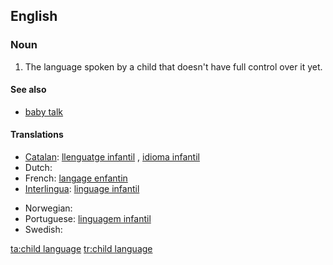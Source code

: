 ==English==

===Noun===
{{en-noun|head=[[child]] [[language]]|-}}

# The language spoken by a child that doesn't have full control over it yet.

====See also====
* [[baby talk]]

====Translations====
{{trans-top|the language spoken by a child that doesn't have full control over it yet}}
* [[Catalan]]: [[llenguatge infantil]] {{m}}, [[idioma infantil]] {{m}}
* Dutch: {{t+|nl|kindertaal|f}}
* French: [[langage enfantin]] {{m}}
* [[Interlingua]]: [[linguage infantil]]
{{trans-mid}}
* Norwegian: {{t-|no|barnespråk|n}}
* Portuguese: [[linguagem infantil]] {{f}}
* Swedish: {{t-|sv|barnspråk|n}}
{{trans-bottom}}

[[ta:child language]]
[[tr:child language]]
